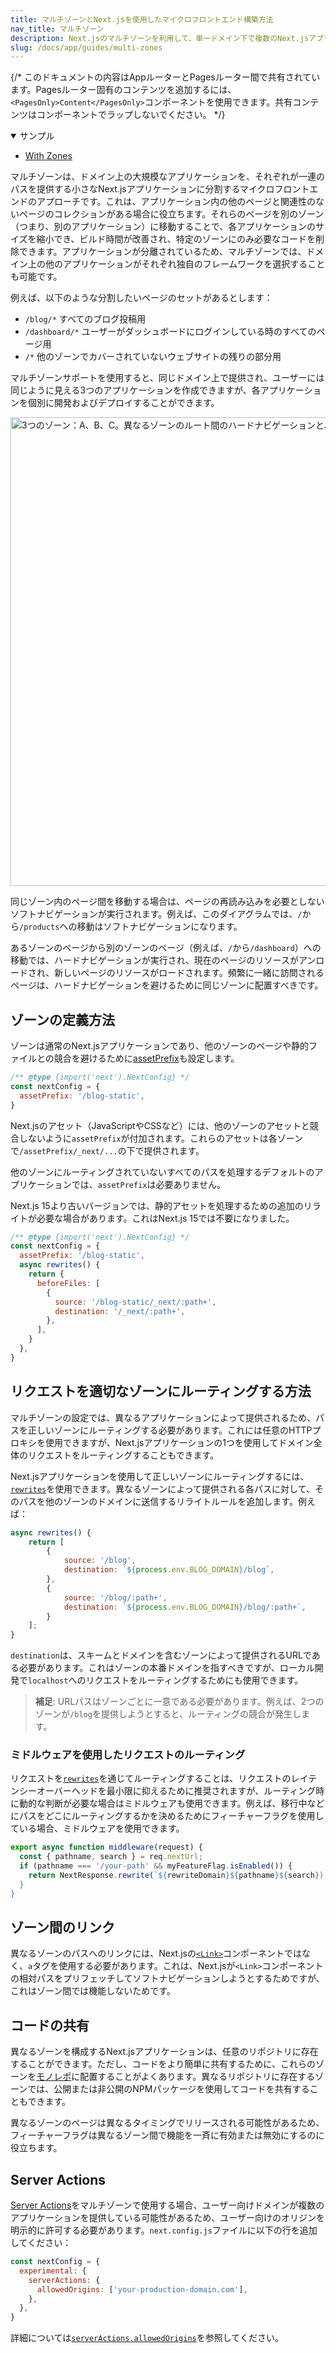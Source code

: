 ```yaml
---
title: マルチゾーンとNext.jsを使用したマイクロフロントエンド構築方法
nav_title: マルチゾーン
description: Next.jsのマルチゾーンを利用して、単一ドメイン下で複数のNext.jsアプリをデプロイし、マイクロフロントエンドを構築する方法を学びます。
slug: /docs/app/guides/multi-zones
---
```


{/* このドキュメントの内容はAppルーターとPagesルーター間で共有されています。Pagesルーター固有のコンテンツを追加するには、`<PagesOnly>Content</PagesOnly>`コンポーネントを使用できます。共有コンテンツはコンポーネントでラップしないでください。 */}

<details open>
  <summary>サンプル</summary>

- [With Zones](https://github.com/vercel/next.js/tree/canary/examples/with-zones)

</details>

マルチゾーンは、ドメイン上の大規模なアプリケーションを、それぞれが一連のパスを提供する小さなNext.jsアプリケーションに分割するマイクロフロントエンドのアプローチです。これは、アプリケーション内の他のページと関連性のないページのコレクションがある場合に役立ちます。それらのページを別のゾーン（つまり、別のアプリケーション）に移動することで、各アプリケーションのサイズを縮小でき、ビルド時間が改善され、特定のゾーンにのみ必要なコードを削除できます。アプリケーションが分離されているため、マルチゾーンでは、ドメイン上の他のアプリケーションがそれぞれ独自のフレームワークを選択することも可能です。

例えば、以下のような分割したいページのセットがあるとします：

- `/blog/*` すべてのブログ投稿用
- `/dashboard/*` ユーザーがダッシュボードにログインしている時のすべてのページ用
- `/*` 他のゾーンでカバーされていないウェブサイトの残りの部分用

マルチゾーンサポートを使用すると、同じドメイン上で提供され、ユーザーには同じように見える3つのアプリケーションを作成できますが、各アプリケーションを個別に開発およびデプロイすることができます。

<Image
  alt="3つのゾーン：A、B、C。異なるゾーンのルート間のハードナビゲーションと、同じゾーン内のルート間のソフトナビゲーションを示しています。"
  srcLight="/docs/light/multi-zones.png"
  srcDark="/docs/dark/multi-zones.png"
  width="1600"
  height="750"
/>

同じゾーン内のページ間を移動する場合は、ページの再読み込みを必要としないソフトナビゲーションが実行されます。例えば、このダイアグラムでは、`/`から`/products`への移動はソフトナビゲーションになります。

あるゾーンのページから別のゾーンのページ（例えば、`/`から`/dashboard`）への移動では、ハードナビゲーションが実行され、現在のページのリソースがアンロードされ、新しいページのリソースがロードされます。頻繁に一緒に訪問されるページは、ハードナビゲーションを避けるために同じゾーンに配置すべきです。

## ゾーンの定義方法

ゾーンは通常のNext.jsアプリケーションであり、他のゾーンのページや静的ファイルとの競合を避けるために[assetPrefix](/docs/app/api-reference/config/next-config-js/assetPrefix)も設定します。

```js filename="next.config.js"
/** @type {import('next').NextConfig} */
const nextConfig = {
  assetPrefix: '/blog-static',
}
```

Next.jsのアセット（JavaScriptやCSSなど）には、他のゾーンのアセットと競合しないように`assetPrefix`が付加されます。これらのアセットは各ゾーンで`/assetPrefix/_next/...`の下で提供されます。

他のゾーンにルーティングされていないすべてのパスを処理するデフォルトのアプリケーションでは、`assetPrefix`は必要ありません。

Next.js 15より古いバージョンでは、静的アセットを処理するための追加のリライトが必要な場合があります。これはNext.js 15では不要になりました。

```js filename="next.config.js"
/** @type {import('next').NextConfig} */
const nextConfig = {
  assetPrefix: '/blog-static',
  async rewrites() {
    return {
      beforeFiles: [
        {
          source: '/blog-static/_next/:path+',
          destination: '/_next/:path+',
        },
      ],
    }
  },
}
```

## リクエストを適切なゾーンにルーティングする方法

マルチゾーンの設定では、異なるアプリケーションによって提供されるため、パスを正しいゾーンにルーティングする必要があります。これには任意のHTTPプロキシを使用できますが、Next.jsアプリケーションの1つを使用してドメイン全体のリクエストをルーティングすることもできます。

Next.jsアプリケーションを使用して正しいゾーンにルーティングするには、[`rewrites`](/docs/app/api-reference/config/next-config-js/rewrites)を使用できます。異なるゾーンによって提供される各パスに対して、そのパスを他のゾーンのドメインに送信するリライトルールを追加します。例えば：

```js filename="next.config.js"
async rewrites() {
    return [
        {
            source: '/blog',
            destination: `${process.env.BLOG_DOMAIN}/blog`,
        },
        {
            source: '/blog/:path+',
            destination: `${process.env.BLOG_DOMAIN}/blog/:path+`,
        }
    ];
}
```

`destination`は、スキームとドメインを含むゾーンによって提供されるURLである必要があります。これはゾーンの本番ドメインを指すべきですが、ローカル開発で`localhost`へのリクエストをルーティングするためにも使用できます。

> **補足**: URLパスはゾーンごとに一意である必要があります。例えば、2つのゾーンが`/blog`を提供しようとすると、ルーティングの競合が発生します。

### ミドルウェアを使用したリクエストのルーティング

リクエストを[`rewrites`](/docs/app/api-reference/config/next-config-js/rewrites)を通じてルーティングすることは、リクエストのレイテンシーオーバーヘッドを最小限に抑えるために推奨されますが、ルーティング時に動的な判断が必要な場合はミドルウェアも使用できます。例えば、移行中などにパスをどこにルーティングするかを決めるためにフィーチャーフラグを使用している場合、ミドルウェアを使用できます。

```js filename="middleware.js"
export async function middleware(request) {
  const { pathname, search } = req.nextUrl;
  if (pathname === '/your-path' && myFeatureFlag.isEnabled()) {
    return NextResponse.rewrite(`${rewriteDomain}${pathname}${search});
  }
}
```

## ゾーン間のリンク

異なるゾーンのパスへのリンクには、Next.jsの[`<Link>`](/docs/pages/api-reference/components/link)コンポーネントではなく、`a`タグを使用する必要があります。これは、Next.jsが`<Link>`コンポーネントの相対パスをプリフェッチしてソフトナビゲーションしようとするためですが、これはゾーン間では機能しないためです。

## コードの共有

異なるゾーンを構成するNext.jsアプリケーションは、任意のリポジトリに存在することができます。ただし、コードをより簡単に共有するために、これらのゾーンを[モノレポ](https://en.wikipedia.org/wiki/Monorepo)に配置することがよくあります。異なるリポジトリに存在するゾーンでは、公開または非公開のNPMパッケージを使用してコードを共有することもできます。

異なるゾーンのページは異なるタイミングでリリースされる可能性があるため、フィーチャーフラグは異なるゾーン間で機能を一斉に有効または無効にするのに役立ちます。

<AppOnly>

## Server Actions

[Server Actions](/docs/app/building-your-application/data-fetching/server-actions-and-mutations)をマルチゾーンで使用する場合、ユーザー向けドメインが複数のアプリケーションを提供している可能性があるため、ユーザー向けのオリジンを明示的に許可する必要があります。`next.config.js`ファイルに以下の行を追加してください：

```js filename="next.config.js"
const nextConfig = {
  experimental: {
    serverActions: {
      allowedOrigins: ['your-production-domain.com'],
    },
  },
}
```

詳細については[`serverActions.allowedOrigins`](/docs/app/api-reference/config/next-config-js/serverActions#allowedorigins)を参照してください。

</AppOnly>
